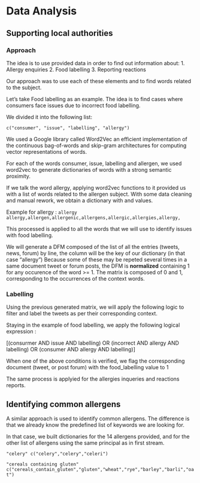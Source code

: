 # Data Analysis

## Supporting local authorities

### Approach

The idea is to use provided data in order to find out information about: 
1. Allergy enquiries
2. Food labelling
3. Reporting reactions

Our approach was to use each of these elements and to find words related to the subject.

Let's take Food labelling as an example. The idea is to find cases where consumers face issues due to incorrect food labelling.

We divided it into the following list:

`c("consumer", "issue", "labelling", "allergy")`

We used a Google library called Word2Vec an efficient implementation of the continuous bag-of-words and skip-gram architectures for computing vector representations of words.

For each of the words consumer, issue, labelling and allergen, we used word2vec to generate dictionaries of words with a strong semantic proximity.

If we talk the word allergy, applying word2vec functions to it provided us with a list of words related to the allergen subject.
With some data cleaning and manual rework, we obtain a dictionary with <key> and values.

Example for allergy :
`
allergy
allergy,allergen,allergenic,allergens,allergic,allergies,allergy,
`

This processed is applied to all the words that we will use to identify issues with food labelling.

We will generate a DFM composed of the list of all the entries (tweets, news, forum) by line, the column will be the key of our dictionary (in that case "allergy")
Because some of these may be repeted several times in a same document tweet or forum posts, the DFM is **normalized** containing 1 for  any occurence of the word >= 1. The matrix is composed of 0 and 1, corresponding to the occurrences of the context words. 



### Labelling

Using the previous generated matrix, we will apply the following logic to filter and label the tweets as per their corresponding context.

Staying in the example of food labelling, we apply the following logical expression : 

[(consurmer AND issue AND labelling) OR (incorrect AND allergy AND labelling) OR (consumer AND allergy AND labelling)]

When one of the above conditions is verified, we flag the corresponding document (tweet, or post forum) with the food_labelling value to 1

The same process is applyied for the allergies inqueries and reactions reports.

## Identifying common allergens

A similar approach is used to identify common allergens. The difference is that we already know the predefined list of keywords we are looking for.

In that case, we built dictionaries for the 14 allergens provided, and for the other list of allergens using the same principal as in first stream.

`
"celery"
c("celery","celery","celeri")
`

`"cereals containing gluten"
c("cereals_contain_gluten","gluten","wheat","rye","barley","barli","oat")
`



